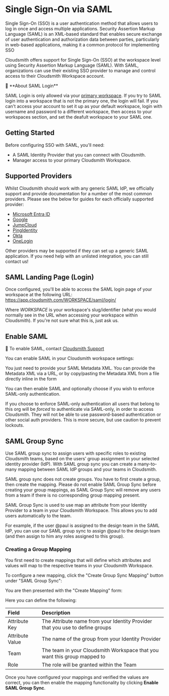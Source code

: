 
# Single Sign-On via SAML

Single Sign-On (SSO) is a user authentication method that allows users to log in once and access multiple applications. Security Assertion Markup Language (SAML) is an XML-based standard that enables secure exchange of user authentication and authorization data between parties, particularly in web-based applications, making it a common protocol for implementing SSO

Cloudsmith offers support for Single Sign-On (SSO) at the workspace level using Security Assertion Markup Language (SAML). With SAML, organizations can use their existing SSO provider to manage and control access to their Cloudsmith Workspace account.

<Note>
📘 **About SAML Login**

SAML Login is only allowed via your [primary workspace](/workspaces#primary-workspace). If you try to SAML login into a workspace that is not the primary one, the login will fail. If you can't access your account to set it up as your default workspace, login with username and password to a different workspace, then access to your workspaces section, and set the deafult workspace to your SAML one. 
</Note>

## Getting Started

Before configuring SSO with SAML, you'll need:

- A SAML Identity Provider that you can connect with Cloudsmith.
- Manager access to your primary Cloudsmith Workspace.

## Supported Providers

Whilst Cloudsmith should work with any generic SAML IdP, we officially support and provide documentation for a number of the most common providers. Please see the below for guides for each officially supported provider:

- [Microsoft Entra ID](/authentication/single-sign-on-with-entra-id)
- [Google](/authentication/single-sign-on-with-google-g-suite) 
- [JumpCloud](/authentication/single-sign-on-with-jumpcloud) 
- [PingIdentity](/authentication/single-sign-on-with-pingidentity)
- [Okta](/authentication/single-sign-on-with-okta)
- [OneLogin](/authentication/single-sign-on-with-onelogin)

Other providers may be supported if they can set up a generic SAML application. If you need help with an unlisted integration, you can still contact us!

## SAML Landing Page (Login)

Once configured, you'll be able to access the SAML login page of your workspace at the following URL:  https://app.cloudsmith.com/WORKSPACE/saml/login/

Where _WORKSPACE_ is your workspace's slug/identifier (what you would normally see in the URL when accessing your workspace within Cloudsmith). If you're not sure what this is, just ask us.

## Enable SAML

<Note>📘 To enable SAML, contact [Cloudsmith Support](https://cloudsmith.com/company/contact-us)</Note>

You can enable SAML in your Cloudsmith workspace settings:

<BlockImage src={img_Saml_setup} alt="SAML Authentication Setup"></BlockImage>

You just need to provide your SAML Metadata XML.  You can provide the Metadata XML via a URL, or by copy/pasting the Metadata XML from a file directly inline in the form   

You can then enable SAML and optionally choose if you wish to enforce SAML-only authentication. 

If you choose to enforce SAML-only authentication all users that belong to this org will be _forced_ to authenticate via SAML-only, in order to access Cloudsmith. They will not be able to use password-based authentication or other social auth providers. This is more secure, but use caution to prevent lockouts.

## SAML Group Sync

Use SAML group sync to assign users with specific roles to existing Cloudsmith teams, based on the users’ group assignment in your selected identity provider (IdP). With SAML group sync you can create a many-to-many mapping between SAML IdP groups and your teams in Cloudsmith.

<Note variant="note">
  SAML group sync does not create groups. You have to first create a group, then create the mapping.
  Please do not enable SAML Group Sync before creating your group mappings, as SAML Group Sync will remove any users from a team if there is no corresponding group mapping present.
</Note>

SAML Group Sync is used to use map an attribute from your Identity Provider to a team in your Cloudsmith Workspace. This allows you to add users automatically to the team.

For example, if the user @paul is assigned to the design team in the SAML IdP, you can use our SAML group sync to assign @paul to the design team (and then assign to him any roles assigned to this group).

### Creating a Group Mapping

You first need to create mappings that will define which attributes and values will map to the respective teams in your Cloudsmith Workspace. 

To configure a new mapping, click the "Create Group Sync Mapping" button under "SAML Group Sync": 

<BlockImage src={img_SAML_Group_Sync_Create} alt="Create Group Sync Mapping Button"></BlockImage>

You are then presented with the "Create Mapping" form:

<BlockImage src={img_create_mapping_form} alt="Create Mapping Form"></BlockImage>

Here you can define the following: 

| Field           | Description                                                                  |
| :-------------- | :--------------------------------------------------------------------------- |
| Attribute Key   | The Attribute name from your Identity Provider that you use to define groups |
| Attribute Value | The name of the group from your Identity Provider                            |
| Team            | The team in your Cloudsmith Workspace that you want this group mapped to  |
| Role            | The role will be granted within the Team                                     |

Once you have configured your mappings and verified the values are correct, you can then enable the mapping functionality by clicking **Enable SAML Group Sync**.